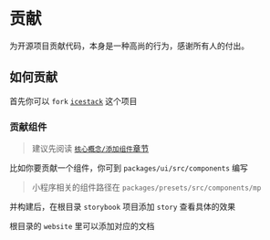# 贡献

为开源项目贡献代码，本身是一种高尚的行为，感谢所有人的付出。

## 如何贡献

首先你可以 `fork` [`icestack`](https://github.com/sonofmagic/icestack) 这个项目

### 贡献组件

> 建议先阅读 [`核心概念/添加组件`章节](/docs/core/extraComponent)

比如你要贡献一个组件，你可到 `packages/ui/src/components` 编写

> 小程序相关的组件路径在 `packages/presets/src/components/mp`

并构建后，在根目录 `storybook` 项目添加 `story` 查看具体的效果

根目录的 `website` 里可以添加对应的文档
